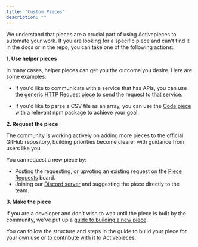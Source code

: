 ```yaml
---
title: "Custom Pieces"
description: ""
---
```


We understand that pieces are a crucial part of using Activepieces to automate your work. If you are looking for a specific piece and can't find it in the docs or in the repo, you can take one of the following actions:

**1. Use helper pieces**

In many cases, helper pieces can get you the outcome you desire. Here are some examples:

- If you'd like to communicate with a service that has APIs, you can use the generic [HTTP Request piece](./helpers/http-request) to send the request to that service.

- If you'd like to parse a CSV file as an array, you can use the [Code piece](./helpers/code) with a relevant npm package to achieve your goal.

**2. Request the piece**

The community is working actively on adding more pieces to the official GitHub repository, building priorities become clearer with guidance from users like you.

You can request a new piece by:
- Posting the requesting, or upvoting an existing request on the [Piece Requests](https://github.com/activepieces/activepieces/discussions/categories/piece-requests) board.
- Joining our [Discord server](https://discord.gg/2jUXBKDdP8) and suggesting the piece directly to the team.

**3. Make the piece**

If you are a developer and don't wish to wait until the piece is built by the community, we've put up a [guide to building a new piece](https://www.activepieces.com/docs/contributing/getting-started).

You can follow the structure and steps in the guide to build your piece for your own use or to contribute with it to Activepieces.
